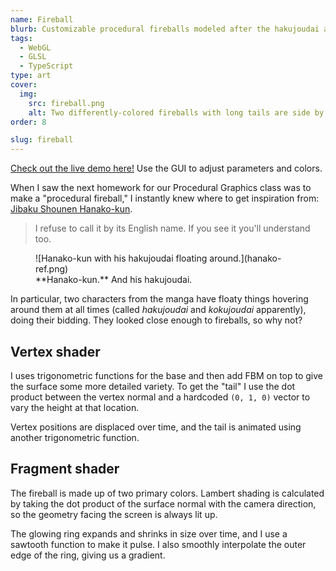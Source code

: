 ```yaml
---
name: Fireball
blurb: Customizable procedural fireballs modeled after the hakujoudai and kokujoudai from Jibaku Shounen Hanako-kun.
tags:
  - WebGL
  - GLSL
  - TypeScript
type: art
cover:
  img:
    src: fireball.png
    alt: Two differently-colored fireballs with long tails are side by side.
order: 8

slug: fireball
---
```


[Check out the live demo here!](https://aczw.github.io/hw01-fireball/) Use the GUI to adjust parameters and colors.

When I saw the next homework for our Procedural Graphics class was to make a "procedural fireball," I instantly knew where to get inspiration from: [Jibaku Shounen Hanako-kun](https://anilist.co/manga/98842/ToiletBound-Hanakokun/).

> I refuse to call it by its English name. If you see it you'll understand too.

<figure class="mx-auto max-w-[200px] xs:float-right xs:ml-6 xs:pb-3">
  ![Hanako-kun with his hakujoudai floating around.](hanako-ref.png)
  <figcaption>**Hanako-kun.** And his hakujoudai.</figcaption>
</figure>

In particular, two characters from the manga have floaty things hovering around them at all times (called _hakujoudai_ and _kokujoudai_ apparently), doing their bidding. They looked close enough to fireballs, so why not?

## Vertex shader

I uses trigonometric functions for the base and then add FBM on top to give the surface some more detailed variety. To get the "tail" I use the dot product between the vertex normal and a hardcoded `(0, 1, 0)` vector to vary the height at that location.

Vertex positions are displaced over time, and the tail is animated using another trigonometric function.

## Fragment shader

The fireball is made up of two primary colors. Lambert shading is calculated by taking the dot product of the surface normal with the camera direction, so the geometry facing the screen is always lit up.

The glowing ring expands and shrinks in size over time, and I use a sawtooth function to make it pulse. I also smoothly interpolate the outer edge of the ring, giving us a gradient.
